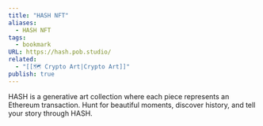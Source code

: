 ```yaml
---
title: "HASH NFT"
aliases:
  - HASH NFT
tags:
  - bookmark
URL: https://hash.pob.studio/
related:
  - "[[🗺️ Crypto Art|Crypto Art]]"
publish: true
---
```




HASH is a generative art collection where each piece represents an Ethereum transaction. Hunt for beautiful moments, discover history, and tell your story through HASH.
